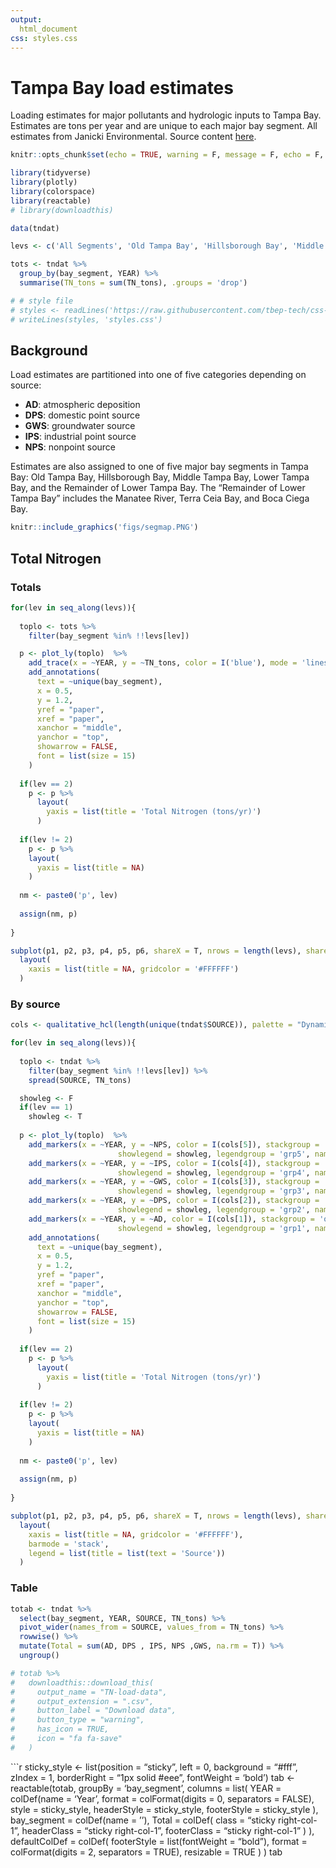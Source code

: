 ```yaml
---
output: 
  html_document
css: styles.css
---
```


# Tampa Bay load estimates {.tabset}

Loading estimates for major pollutants and hydrologic inputs to Tampa Bay.  Estimates are tons per year and are unique to each major bay segment.  All estimates from Janicki Environmental. Source content [here](https://github.com/tbep-tech/load-estimates).

```r
knitr::opts_chunk$set(echo = TRUE, warning = F, message = F, echo = F, fig.path = 'figs/', fig.path = 'figures/')

library(tidyverse)
library(plotly)
library(colorspace)
library(reactable)
# library(downloadthis)

data(tndat)

levs <- c('All Segments', 'Old Tampa Bay', 'Hillsborough Bay', 'Middle Tampa Bay', 'Lower Tampa Bay', 'Remainder Lower Tampa Bay')

tots <- tndat %>% 
  group_by(bay_segment, YEAR) %>% 
  summarise(TN_tons = sum(TN_tons), .groups = 'drop')

# # style file
# styles <- readLines('https://raw.githubusercontent.com/tbep-tech/css-styling/master/styles.css')
# writeLines(styles, 'styles.css')
```

## Background 

Load estimates are partitioned into one of five categories depending on source: 

* __AD__: atmospheric deposition
* __DPS__: domestic point source
* __GWS__: groundwater source
* __IPS__: industrial point source
* __NPS__: nonpoint source

Estimates are also assigned to one of five major bay segments in Tampa Bay: Old Tampa Bay, Hillsborough Bay, Middle Tampa Bay, Lower Tampa Bay, and the Remainder of Lower Tampa Bay.  The "Remainder of Lower Tampa Bay" includes the Manatee River, Terra Ceia Bay, and Boca Ciega Bay.  

```r
knitr::include_graphics('figs/segmap.PNG')
```

## Total Nitrogen {.tabset .tabset-pills}

### Totals

```r

for(lev in seq_along(levs)){
  
  toplo <- tots %>% 
    filter(bay_segment %in% !!levs[lev])

  p <- plot_ly(toplo)  %>% 
    add_trace(x = ~YEAR, y = ~TN_tons, color = I('blue'), mode = 'lines+markers', type = 'scatter', showlegend = F) %>% #, marker = list(opacity = 1, size = 4)) %>% 
    add_annotations(
      text = ~unique(bay_segment),
      x = 0.5,
      y = 1.2,
      yref = "paper",
      xref = "paper",
      xanchor = "middle",
      yanchor = "top",
      showarrow = FALSE,
      font = list(size = 15)
    )
  
  if(lev == 2)
    p <- p %>% 
      layout(
        yaxis = list(title = 'Total Nitrogen (tons/yr)')
      )
  
  if(lev != 2)
    p <- p %>% 
    layout(
      yaxis = list(title = NA)
    )
  
  nm <- paste0('p', lev)
  
  assign(nm, p)
  
}

subplot(p1, p2, p3, p4, p5, p6, shareX = T, nrows = length(levs), shareY = F, titleY = T) %>%
  layout(
    xaxis = list(title = NA, gridcolor = '#FFFFFF')
  )
```

### By source

```r
cols <- qualitative_hcl(length(unique(tndat$SOURCE)), palette = "Dynamic")

for(lev in seq_along(levs)){
  
  toplo <- tndat %>% 
    filter(bay_segment %in% !!levs[lev]) %>% 
    spread(SOURCE, TN_tons)

  showleg <- F
  if(lev == 1)
    showleg <- T
  
  p <- plot_ly(toplo)  %>% 
    add_markers(x = ~YEAR, y = ~NPS, color = I(cols[5]), stackgroup = 'one', mode = 'none', marker = list(opacity = 0, size = 0), 
                        showlegend = showleg, legendgroup = 'grp5', name = 'NPS') %>%   
    add_markers(x = ~YEAR, y = ~IPS, color = I(cols[4]), stackgroup = 'one', mode = 'none', marker = list(opacity = 0, size = 0), 
                        showlegend = showleg, legendgroup = 'grp4', name = 'IPS') %>% 
    add_markers(x = ~YEAR, y = ~GWS, color = I(cols[3]), stackgroup = 'one', mode = 'none', marker = list(opacity = 0, size = 0), 
                        showlegend = showleg, legendgroup = 'grp3', name = 'GWS') %>% 
    add_markers(x = ~YEAR, y = ~DPS, color = I(cols[2]), stackgroup = 'one', mode = 'none', marker = list(opacity = 0, size = 0), 
                        showlegend = showleg, legendgroup = 'grp2', name = 'DPS') %>% 
    add_markers(x = ~YEAR, y = ~AD, color = I(cols[1]), stackgroup = 'one', mode = 'none', marker = list(opacity = 0, size = 0), 
                        showlegend = showleg, legendgroup = 'grp1', name = 'AD') %>% 
    add_annotations(
      text = ~unique(bay_segment),
      x = 0.5,
      y = 1.2,
      yref = "paper",
      xref = "paper",
      xanchor = "middle",
      yanchor = "top",
      showarrow = FALSE,
      font = list(size = 15)
    )
  
  if(lev == 2)
    p <- p %>% 
      layout(
        yaxis = list(title = 'Total Nitrogen (tons/yr)')
      )
  
  if(lev != 2)
    p <- p %>% 
    layout(
      yaxis = list(title = NA)
    )
  
  nm <- paste0('p', lev)
  
  assign(nm, p)
  
}

subplot(p1, p2, p3, p4, p5, p6, shareX = T, nrows = length(levs), shareY = F, titleY = T) %>%
  layout(
    xaxis = list(title = NA, gridcolor = '#FFFFFF'),
    barmode = 'stack',
    legend = list(title = list(text = 'Source'))
  )
```

### Table

```r
totab <- tndat %>% 
  select(bay_segment, YEAR, SOURCE, TN_tons) %>% 
  pivot_wider(names_from = SOURCE, values_from = TN_tons) %>% 
  rowwise() %>% 
  mutate(Total = sum(AD, DPS , IPS, NPS ,GWS, na.rm = T)) %>% 
  ungroup()

# totab %>%
#   downloadthis::download_this(
#     output_name = "TN-load-data",
#     output_extension = ".csv",
#     button_label = "Download data",
#     button_type = "warning",
#     has_icon = TRUE,
#     icon = "fa fa-save"
#   )
```

```r
sticky_style <- list(position = "sticky", left = 0, background = "#fff", zIndex = 1,
                       borderRight = "1px solid #eee", fontWeight = 'bold')
tab <- reactable(totab,
                   groupBy = 'bay_segment',
                   columns = list(
                     YEAR = colDef(name = 'Year', 
                                   format = colFormat(digits = 0, separators = FALSE), 
                                   style = sticky_style, 
                                   headerStyle = sticky_style, 
                                   footerStyle = sticky_style
                                   ), 
                     bay_segment = colDef(name = ''), 
                     Total = colDef(
                        class = "sticky right-col-1", 
                        headerClass = "sticky right-col-1",
                        footerClass = "sticky right-col-1"
                     )
                   ),
                   defaultColDef = colDef(
                     footerStyle = list(fontWeight = "bold"),
                     format = colFormat(digits = 2, separators = TRUE),
                     resizable = TRUE
                     )
)
tab
